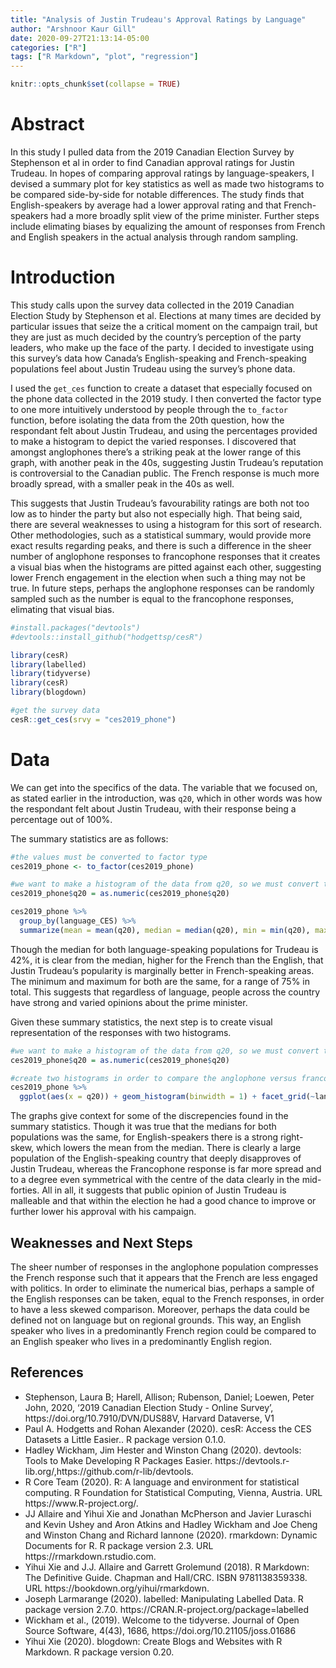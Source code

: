 ```yaml
---
title: "Analysis of Justin Trudeau's Approval Ratings by Language"
author: "Arshnoor Kaur Gill"
date: 2020-09-27T21:13:14-05:00
categories: ["R"]
tags: ["R Markdown", "plot", "regression"]
---
```


```r
knitr::opts_chunk$set(collapse = TRUE)
```

# Abstract

In this study I pulled data from the 2019 Canadian Election Survey by Stephenson et al in order to find Canadian approval ratings for Justin Trudeau. In hopes of comparing approval ratings by language-speakers, I devised a summary plot for key statistics as well as made two histograms to be compared side-by-side for notable differences. The study finds that English-speakers by average had a lower approval rating and that French-speakers had a more broadly split view of the prime minister. Further steps include elimating biases by equalizing the amount of responses from French and English speakers in the actual analysis through random sampling.

# Introduction

This study calls upon the survey data collected in the 2019 Canadian Election Study by Stephenson et al. Elections at many times are decided by particular issues that seize the a critical moment on the campaign trail, but they are just as much decided by the country's perception of the party leaders, who make up the face of the party. I decided to investigate using this survey's data how Canada's English-speaking and French-speaking populations feel about Justin Trudeau using the survey's phone data.

I used the `get_ces` function to create a dataset that especially focused on the phone data collected in the 2019 study. I then converted the factor type to one more intuitively understood by people through the `to_factor` function, before isolating the data from the 20th question, how the respondant felt about Justin Trudeau, and using the percentages provided to make a histogram to depict the varied responses. I discovered that amongst anglophones there's a striking peak at the lower range of this graph, with another peak in the 40s, suggesting Justin Trudeau's reputation is controversial to the Canadian public. The French response is much more broadly spread, with a smaller peak in the 40s as well.

This suggests that Justin Trudeau's favourability ratings are both not too low as to hinder the party but also not especially high. That being said, there are several weaknesses to using a histogram for this sort of research. Other methodologies, such as a statistical summary, would provide more exact results regarding peaks, and there is such a difference in the sheer number of anglophone responses to francophone responses that it creates a visual bias when the histograms are pitted against each other, suggesting lower French engagement in the election when such a thing may not be true. In future steps, perhaps the anglophone responses can be randomly sampled such as the number is equal to the francophone responses, elimating that visual bias.

```r
#install.packages("devtools")
#devtools::install_github("hodgettsp/cesR")

library(cesR)
library(labelled)
library(tidyverse)
library(cesR)
library(blogdown)

#get the survey data
cesR::get_ces(srvy = "ces2019_phone")
```

# Data

We can get into the specifics of the data. The variable that we focused on, as stated earlier in the introduction, was `q20`, which in other words was how the respondant felt about Justin Trudeau, with their response being a percentage out of 100%.

The summary statistics are as follows:
```r
#the values must be converted to factor type
ces2019_phone <- to_factor(ces2019_phone)

#we want to make a histogram of the data from q20, so we must convert the values to be continuous/numerical
ces2019_phone$q20 = as.numeric(ces2019_phone$q20)

ces2019_phone %>%
  group_by(language_CES) %>%
  summarize(mean = mean(q20), median = median(q20), min = min(q20), max = max(q20))
```

Though the median for both language-speaking populations for Trudeau is 42%, it is clear from the median, higher for the French than the English, that Justin Trudeau's popularity is marginally better in French-speaking areas. The minimum and maximum for both are the same, for a range of 75% in total. This suggests that regardless of language, people across the country have strong and varied opinions about the prime minister.

Given these summary statistics, the next step is to create visual representation of the responses with two histograms.

```r
#we want to make a histogram of the data from q20, so we must convert the values to be continuous/numerical
ces2019_phone$q20 = as.numeric(ces2019_phone$q20)

#create two histograms in order to compare the anglophone versus francophone view of Justin Trudeau
ces2019_phone %>%
  ggplot(aes(x = q20)) + geom_histogram(binwidth = 1) + facet_grid(~language_CES)
```

The graphs give context for some of the discrepencies found in the summary statistics. Though it was true that the medians for both populations was the same, for English-speakers there is a strong right-skew, which lowers the mean from the median. There is clearly a large population of the English-speaking country that deeply disapproves of Justin Trudeau, whereas the Francophone response is far more spread and to a degree even symmetrical with the centre of the data clearly in the mid-forties. All in all, it suggests that public opinion of Justin Trudeau is malleable and that within the election he had a good chance to improve or further lower his approval with his campaign.

## Weaknesses and Next Steps

The sheer number of responses in the anglophone population compresses the French response such that it appears that the French are less engaged with politics. In order to eliminate the numerical bias, perhaps a sample of the English responses can be taken, equal to the French responses, in order to have a less skewed comparison. Moreover, perhaps the data could be defined not on language but on regional grounds. This way, an English speaker who lives in a predominantly French region could be compared to an English speaker who lives in a predominantly English region.

## References

- Stephenson, Laura B; Harell, Allison; Rubenson, Daniel; Loewen, Peter John, 2020, '2019 Canadian Election Study - Online Survey', https://doi.org/10.7910/DVN/DUS88V, Harvard Dataverse, V1
- Paul A. Hodgetts and Rohan Alexander (2020). cesR: Access the CES Datasets a Little Easier.. R package version 0.1.0.
-   Hadley Wickham, Jim Hester and Winston Chang (2020). devtools: Tools to Make Developing R Packages Easier. https://devtools.r-lib.org/,https://github.com/r-lib/devtools.
-   R Core Team (2020). R: A language and environment for
  statistical computing. R Foundation for Statistical
  Computing, Vienna, Austria. URL
  https://www.R-project.org/.
-  JJ Allaire and Yihui Xie and Jonathan McPherson and Javier Luraschi and Kevin Ushey and
  Aron Atkins and Hadley Wickham and Joe Cheng and Winston Chang and Richard Iannone
  (2020). rmarkdown: Dynamic Documents for R. R package version 2.3. URL
  https://rmarkdown.rstudio.com.
-  Yihui Xie and J.J. Allaire and Garrett Grolemund (2018). R Markdown: The Definitive
  Guide. Chapman and Hall/CRC. ISBN 9781138359338. URL
  https://bookdown.org/yihui/rmarkdown.
-   Joseph Larmarange (2020). labelled: Manipulating Labelled Data. R package version
  2.7.0. https://CRAN.R-project.org/package=labelled
-   Wickham et al., (2019). Welcome to the tidyverse. Journal of Open Source Software,
  4(43), 1686, https://doi.org/10.21105/joss.01686
  -   Yihui Xie (2020). blogdown: Create Blogs and Websites with R Markdown. R package
  version 0.20.